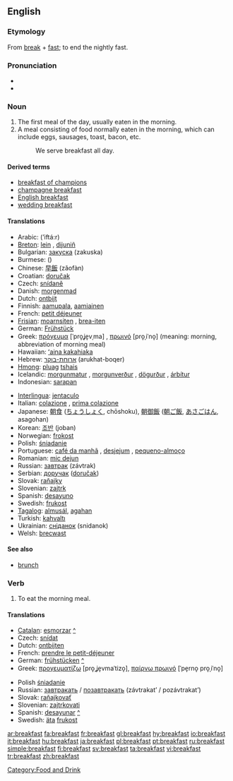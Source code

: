 ==English==

===Etymology===
From [[break]] + [[fast]]; to end the nightly fast.

===Pronunciation===
*{{IPA|/ˈbɹɛkfəst/}}
*{{audio|en-us-breakfast.ogg|Audio (US)}}

===Noun===
{{en-noun}}

# The first meal of the day, usually eaten in the morning.
# A meal consisting of food normally eaten in the morning, which can include eggs, sausages, toast, bacon, etc.
#:We serve breakfast all day.

====Derived terms====
*[[breakfast of champions]]
*[[champagne breakfast]]
*[[English breakfast]]
*[[wedding breakfast]]

====Translations====
{{top}}
*Arabic: {{ARchar|[[افطار]]}} (’iftá:r) {{m}}
*[[Breton]]: [[lein]] {{f}}, [[dijuniñ]] {{m}}
*Bulgarian: [[закуска]] (zakuska) {{f}}
*Burmese: ({{IPA|/mə̇.nɛ̄ˀ.sɑ̄/}})
*Chinese: [[早飯]] (zǎofàn)
*Croatian: [[doručak]] {{m}}
*Czech: [[snídaně]] {{f}}
*Danish: [[morgenmad]] {{g|Danish}}
*Dutch: [[ontbijt]] {{n}}
*Finnish: [[aamupala]], [[aamiainen]]
*French: [[petit déjeuner]] {{m}}
*[[Frisian]]: [[moarnsiten]] {{n}}, [[brea-iten]] {{n}}
*German: [[Frühstück]] {{n}}
*Greek: [[πρόγευμα]] [ˈpro̞ʝe̞vˌma] {{n}}, [[πρωινό]] [pro̞ˌiˈno̞] {{n}} (meaning: morning, abbreviation of morning meal)
*Hawaiian: [[ʻaina kakahiaka]]
*Hebrew: [[ארוחת-בוקר]] (arukhat-boqer) {{f}}
*[[Hmong]]: [[pluag]] [[tshais]]
*Icelandic: [[morgunmatur]] {{m}}, [[morgunverður]] {{m}}, [[dögurður]] {{m}}, [[árbítur]] {{m}}
*Indonesian: [[sarapan]]
{{mid}}
*[[Interlingua]]: [[jentaculo]]
*Italian: [[colazione]] {{f}}, [[prima colazione]] {{f}}
*Japanese: [[朝食]] ([[ちょうしょく]], chōshoku), [[朝御飯]] ([[朝ご飯]], [[あさごはん]], asagohan)
*Korean: [[조반]] (joban)
*Norwegian: [[frokost]] {{g|Norwegian}}
*Polish: [[śniadanie]] {{n}}
*Portuguese: [[café da manhã]] {{m}}, [[desjejum]] {{f}}, [[pequeno-almoço]] {{m}}
*Romanian: [[mic dejun]] {{n}}
*Russian: [[завтрак]] (závtrak) {{m}}
*Serbian: [[доручак]] ([[doručak]]) {{m}}
*Slovak: [[raňajky]] {{fpl}}
*Slovenian: [[zajtrk]]
*Spanish: [[desayuno]] {{m}}
*Swedish: [[frukost]] {{c}}
*[[Tagalog]]: [[almusál]], [[agahan]]
*Turkish: [[kahvaltı]]
*Ukrainian: [[сніданок]] (snidanok) {{m}}
*Welsh: [[brecwast]] {{m}}
{{bottom}}

====See also====
*[[brunch]]

===Verb===
{{en-verb}}

# To eat the morning meal.

====Translations====
{{top}}
*[[Catalan]]: [[esmorzar]] [[:ca:esmorzar|^]]
*Czech: [[snídat]]
*Dutch: [[ontbijten]]
*French: [[prendre le petit-déjeuner]]
*German: [[frühstücken]] [[:de:frühstücken|^]]
*Greek: [[προγευματίζω]] [pro̞ˌʝe̞vmaˈtizo̞], [[παίρνω πρωινό]] [ˈpe̞rno̞ pro̞ˌiˈno̞]
{{mid}}
*Polish [[śniadanie]]
*Russian: [[завтракать]] / [[позавтракать]] (závtrakat’ / pozávtrakat’)
*Slovak: [[raňajkovať]]
*Slovenian: [[zajtrkovati]]
*Spanish: [[desayunar]] [[:es:desayunar|^]]
*Swedish: [[äta]] [[frukost]]
{{bottom}}

[[Category:Food and Drink]]

[[ar:breakfast]]
[[fa:breakfast]]
[[fr:breakfast]]
[[gl:breakfast]]
[[hy:breakfast]]
[[io:breakfast]]
[[it:breakfast]]
[[hu:breakfast]]
[[ja:breakfast]]
[[pl:breakfast]]
[[pt:breakfast]]
[[ru:breakfast]]
[[simple:breakfast]]
[[fi:breakfast]]
[[sv:breakfast]]
[[ta:breakfast]]
[[vi:breakfast]]
[[tr:breakfast]]
[[zh:breakfast]]